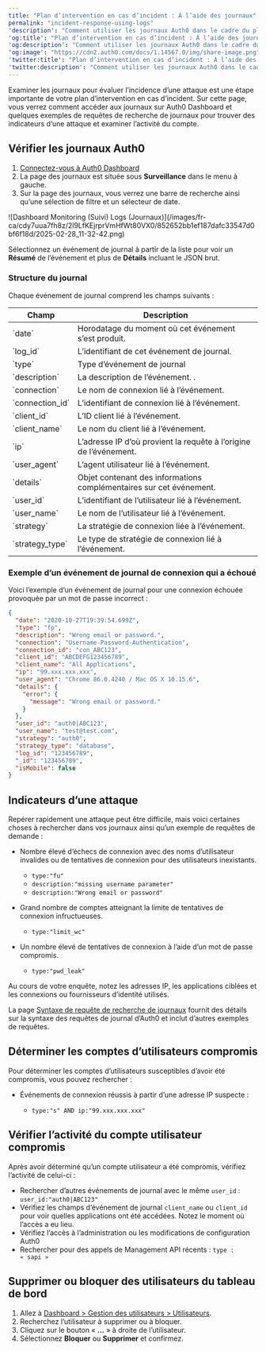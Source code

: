 ```yaml
---
title: "Plan d’intervention en cas d’incident : À l’aide des journaux"
permalink: "incident-response-using-logs"
'description': "Comment utiliser les journaux Auth0 dans le cadre du plan d’intervention en cas d’incident."
'og:title': "Plan d’intervention en cas d’incident : À l’aide des journaux"
'og:description': "Comment utiliser les journaux Auth0 dans le cadre du plan d’intervention en cas d’incident."
'og:image': "https://cdn2.auth0.com/docs/1.14567.0/img/share-image.png"
'twitter:title': "Plan d’intervention en cas d’incident : À l’aide des journaux"
'twitter:description': "Comment utiliser les journaux Auth0 dans le cadre du plan d’intervention en cas d’incident."
---
```


Examiner les journaux pour évaluer l’incidence d’une attaque est une étape importante de votre plan d’intervention en cas d’incident. Sur cette page, vous verrez comment accéder aux journaux sur <Tooltip href="/docs/docs/fr-ca/glossary?term=auth0-dashboard" tip="Auth0 Dashboard
Principal produit d’Auth0 pour configurer vos services." cta="Voir le glossaire">Auth0 Dashboard</Tooltip> et quelques exemples de requêtes de recherche de journaux pour trouver des indicateurs d’une attaque et examiner l’activité du compte.

## Vérifier les journaux Auth0

1. [Connectez-vous à Auth0 Dashboard](https://manage.auth0.com/#)
2. La page des journaux est située sous **Surveillance** dans le menu à gauche.
3. Sur la page des journaux, vous verrez une barre de recherche ainsi qu’une sélection de filtre et un sélecteur de date.

<Frame>![Dashboard Monitoring (Suivi) Logs (Journaux)](/images/fr-ca/cdy7uua7fh8z/2l9LfKEjrprVmHfWt80VX0/852652bb1ef187dafc33547d0bf6f18d/2025-02-28_11-32-42.png)</Frame>

Sélectionnez un événement de journal à partir de la liste pour voir un **Résumé** de l’événement et plus de **Détails** incluant le JSON brut.

### Structure du journal

Chaque événement de journal comprend les champs suivants :

<table class="table"><thead>
<tr>
<th>Champ</th>
<th>Description</th>
</tr>
</thead>
<tbody>
<tr>
<td>`date`</td>
<td>Horodatage du moment où cet événement s’est produit.</td>
</tr>
<tr>
<td>`log_id`</td>
<td>L’identifiant de cet événement de journal.</td>
</tr>
<tr>
<td>`type`</td>
<td>Type d’événement de journal</td>
</tr>
<tr>
<td>`description`</td>
<td>La description de l’événement. .</td>
</tr>
<tr>
<td>`connection`</td>
<td>Le nom de connexion lié à l’événement.</td>
</tr>
<tr>
<td>`connection_id`</td>
<td>L’identifiant de connexion lié à l’événement.</td>
</tr>
<tr>
<td>`client_id`</td>
<td>L’ID client lié à l’événement.</td>
</tr>
<tr>
<td>`client_name`</td>
<td>Le nom du client lié à l’événement.</td>
</tr>
<tr>
<td>`ip`</td>
<td>L’adresse IP d’où provient la requête à l’origine de l’événement.</td>
</tr>
<tr>
<td>`user_agent`</td>
<td>L’agent utilisateur lié à l’événement.</td>
</tr>
<tr>
<td>`details`</td>
<td>Objet contenant des informations complémentaires sur cet événement.</td>
</tr>
<tr>
<td>`user_id`</td>
<td>L’identifiant de l’utilisateur lié à l’événement.</td>
</tr>
<tr>
<td>`user_name`</td>
<td>Le nom de l’utilisateur lié à l’événement.</td>
</tr>
<tr>
<td>`strategy`</td>
<td>La stratégie de connexion liée à l’événement.</td>
</tr>
<tr>
<td>`strategy_type`</td>
<td>Le type de stratégie de connexion lié à l’événement.</td>
</tr>
</tbody>
</table>

### Exemple d’un événement de journal de connexion qui a échoué

Voici l’exemple d’un événement de journal pour une connexion échouée provoquée par un mot de passe incorrect :

```json lines
{
  "date": "2020-10-27T19:39:54.699Z",
  "type": "fp",
  "description": "Wrong email or password.",
  "connection": "Username-Password-Authentication",
  "connection_id": "con_ABC123",
  "client_id": "ABCDEFG123456789",
  "client_name": "All Applications",
  "ip": "99.xxx.xxx.xxx",
  "user_agent": "Chrome 86.0.4240 / Mac OS X 10.15.6",
  "details": {
    "error": {
      "message": "Wrong email or password."
    }
  },
  "user_id": "auth0|ABC123",
  "user_name": "test@test.com",
  "strategy": "auth0",
  "strategy_type": "database",
  "log_id": "123456789",
  "_id": "123456789",
  "isMobile": false
}
```

## Indicateurs d’une attaque

Repérer rapidement une attaque peut être difficile, mais voici certaines choses à rechercher dans vos journaux ainsi qu’un exemple de requêtes de demande :

* Nombre élevé d’échecs de connexion avec des noms d’utilisateur invalides ou de tentatives de connexion pour des utilisateurs inexistants.

  + `type:"fu"`
  + `description:"missing username parameter"`
  + `description:"Wrong email or password"`
* Grand nombre de comptes atteignant la limite de tentatives de connexion infructueuses.

  + `type:"limit_wc"`
* Un nombre élevé de tentatives de connexion à l’aide d’un mot de passe compromis.

  + `type:"pwd_leak"`

Au cours de votre enquête, notez les adresses IP, les applications ciblées et les connexions ou fournisseurs d’identité utilisés.

<Callout icon="file-lines" color="#0EA5E9" iconType="regular">

La page [Syntaxe de requête de recherche de journaux](/docs/fr-ca/deploy-monitor/logs/log-search-query-syntax) fournit des détails sur la syntaxe des requêtes de journal d’Auth0 et inclut d’autres exemples de requêtes.

</Callout>

## Déterminer les comptes d’utilisateurs compromis

Pour déterminer les comptes d’utilisateurs susceptibles d’avoir été compromis, vous pouvez rechercher :

* Événements de connexion réussis à partir d’une adresse IP suspecte :

  + `type:"s" AND ip:"99.xxx.xxx.xxx"`

## Vérifier l’activité du compte utilisateur compromis

Après avoir déterminé qu’un compte utilisateur a été compromis, vérifiez l’activité de celui-ci :

* Rechercher d’autres événements de journal avec le même `user_id` : `user_id:"auth0|ABC123"`
* Vérifiez les champs d’événement de journal `client_name` ou `client_id` pour voir quelles applications ont été accédées. Notez le moment où l’accès a eu lieu.
* Vérifiez l’accès à l’administration ou les modifications de configuration Auth0
* Rechercher pour des appels de <Tooltip href="/docs/docs/fr-ca/glossary?term=management-api" tip="Management API
Un produit permettant aux clients d’effectuer des tâches administratives." cta="Voir le glossaire">Management API</Tooltip> récents : `type : « sapi »`

## Supprimer ou bloquer des utilisateurs du tableau de bord

1. Allez à [Dashboard > Gestion des utilisateurs > Utilisateurs](https://manage.auth0.com/#/users).
2. Recherchez l’utilisateur à supprimer ou à bloquer.
3. Cliquez sur le bouton « **…** » à droite de l’utilisateur.
4. Sélectionnez **Bloquer** ou **Supprimer** et confirmez.